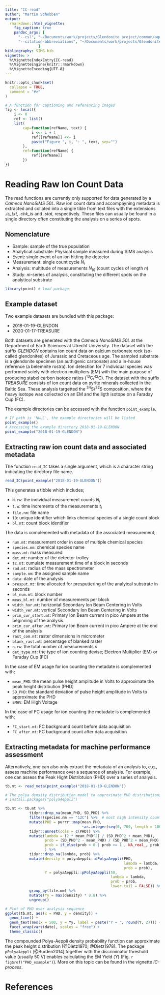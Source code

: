 ```yaml
---
title: "IC-read"
author: "Martin Schobben" 
output: 
  rmarkdown::html_vignette:
    fig_caption: true
    pandoc_args: [
      "--csl", "~/Documents/work/projects/Glendonite_project/common/aquatic-microbial-ecology.csl",
      "--citation-abbreviations", "~/Documents/work/projects/Glendonite_project/common/abbreviations.json", "--filter", "~/.cabal/bin/pandoc-crossref", "--css", "custom.css" 
               ]
bibliography: SIMS.bib
vignette: >
  %\VignetteIndexEntry{IC-read}
  %\VignetteEngine{knitr::rmarkdown}
  %\VignetteEncoding{UTF-8}
---
```


```r
knitr::opts_chunk$set(
  collapse = TRUE,
  comment = "#>"
)
```


```r
# A function for captioning and referencing images
fig <- local({
    i <- 0
    ref <- list()
    list(
        cap=function(refName, text) {
            i <<- i + 1
            ref[[refName]] <<- i
            paste("Figure ", i, ": ", text, sep="")
        },
        ref=function(refName) {
            ref[[refName]]
        })
})
```

# Reading Raw Ion Count Data

The read functions are currently only supported for data generated by a *Cameca NanoSIMS 50L*. Raw ion count data and accompayning metadata is extracted and collated into a single tible from text files with the extensions *.is_txt*, *.chk_is* and *.stat*, respectively. These files can usually be found in a single directory often constituting the analysis on a series of spots.

## Nomenclature

* Sample: sample of the true population
* Analytical substrate: Physical sample measured during SIMS analysis
* Event: single event of an ion hitting the detector
* Measurement: single count cycle $N_i$
* Analysis: multitude of measurements $N_{(i)}$ (count cycles of length $n$)
* Study: $m$-series of analysis, constituting the different spots on the analytical substrate  

```r
library(point) # load package
```

## Example dataset
Two example datasets are bundled with this package:

* 2018-01-19-GLENDON
* 2020-01-17-TREASURE 

Both datasets are generated with the *Cameca NanoSIMS 50L* at the Department of Earth Sciences at Utrecht University. The dataset with the suffix *GLENDON* contains ion count data on calcium carbonate rock (so-called glendonites) of Jurassic and Cretaceous age. The sampled substrate is a glendonite specimen (an authigenic carbonate) and a in-house reference (a belemnite rostra). Ion detection for 7 individual species was performed solely with electron multipliers (EM) with the main purpose of producing stabel carbon isotope ratios (^13^C/^12^C). The dataset with the suffix *TREASURE* consists of ion count data on pyrite minerals collected in the Baltic Sea. These analysis targetted the ^34^S/^32^S composition, where the heavy isotope was collected on an EM and the ligth isotope on a Faraday Cup (FC).

The example directories can be accessed with the function `point_example`.

```r
# If path is 'NULL', the example directories will be listed
point_example()
# Accessing the example directory 2018-01-19-GLENDON
point_example("2018-01-19-GLENDON")
```


## Extracting raw ion count data and associated metadata

The function `read_IC` takes a single argument, which is a character string indicating the directory file name. 

```r
read_IC(point_example("2018-01-19-GLENDON"))
```


This generates a tibble which includes;

* `N.rw`: the individual measurement counts $N_i$
* `t.w`: time increments of the measurements $t_i$
* `file.nm`: file name
* `ID`: unique identifier which links chemical species of a single count block
* `bl.mt`: count block identifier

The data is complemented with metadata of the associated measurement; 

* `num.mt`: measurement order in case of multiple chemical species
* `species.nm`: chemical species name
* `mass.mt`: mass measured
* `det.mt`: number of the detector trolley
* `tc.mt`: cumulate measurement time of a block in seconds
* `rad.mt`: radius of the mass spectrometer
* `sample.nm`: the assigned sample name
* `data`: date of the analysis
* `presput.mt`: time allocated for presputtering of the analyical substrate in seconds
* `bl_num.mt`: block number
* `meas_bl.mt`: number of measurements per block
* `width_hor.mt`: horizontal Secondary Ion Beam Centering in Volts
* `width_ver.mt`: vertical Secondary Ion Beam Centering in Volts
* `prim_cur_start.mt`: Primary Ion Beam current in pico Ampere at the beginning of the analysis
* `prim_cur_after.mt`: Primary Ion Beam current in pico Ampere at the end of the analysis
* `rast_com.mt`: raster dimensions in micrometer
* `blank_rast.mt`: percentage of blanked raster
* `n.rw`: the total number of measurements $n$
* `det_type.mt`: the type of ion counting devise; Electron Multiplier (EM) or Faraday Cup (FC) 

In the case of EM usage for ion counting the metadate is complemented with;

* `mean_PHD`: the mean pulse height amplitude in Volts to approximate the peak height distribution (PHD)
* `SD_PHD`: the standard deviation of pulse height amplitude in Volts to approximate the PHD 
* `EMHV`: EM High Voltage  

In the case of FC usage for ion counting the metadate is complemented with;

* `FC_start.mt`: FC background count before data acquisition
* `FC_after.mt`: FC background count after data acquisition


## Extracting metadata for machine performance assessment

Alternatively, one can also only extract the metadata of an analysis to, e.g., assess machine performance over a sequence of analysis. For example, one can assess the Peak Hight Distribtuion (PHD) over a series of analysis.  

```r

tb.mt <- read_meta(point_example("2018-01-19-GLENDON"))

# The polya density distribution model to approximate PHD distributions
# install.packages("polyaAeppli")

tb.mt <- tb.mt %>% 
           tidyr::drop_na(mean_PHD, SD_PHD) %>% 
           filter(species.nm == "12C") %>%  # most high intensity counts
           mutate(PHD = purrr::map(mean_PHD, 
                                   ~as.integer(seq(0, 700, length = 100)))) %>%
           tidyr::unnest(cols = c(PHD)) %>% 
           mutate(lambda = (2 * mean_PHD^2) / (SD_PHD^2 + mean_PHD),
                  prob = (SD_PHD^2 - mean_PHD) / (SD_PHD^2 + mean_PHD),
                  prob = if_else(prob < 0 | prob >= 1 , NA_real_, prob),
                  ) %>% 
           tidyr::drop_na(lambda, prob) %>% 
           mutate(density = polyaAeppli::dPolyaAeppli(PHD, 
                                                      lambda = lambda, 
                                                      prob = prob),
                  Y = polyaAeppli::pPolyaAeppli(50, 
                                                lambda = lambda, 
                                                prob = prob, 
                                                lower.tail = FALSE)) %>% 
           group_by(file.nm) %>% 
           mutate(Yy = max(density) * 0.8) %>% 
           ungroup()

# Plot of PHD over analysis sequence
ggplot(tb.mt, aes(x = PHD, y = density)) +
  geom_line() +
  geom_text(aes(x = 500, y = Yy, label = paste("Y = ", round(Y, 2)))) +
  facet_wrap(vars(date), scales = "free") +
  theme_classic()
```

The compounded Polya-Aeppli density probability function can approximate the peak height distribution  [@Dietz1970; @Dietz1978]. The package `pPolyaAeppli` [@Burden2014] together with the discriminator threshold value (usually 50 V) enables calculating the EM Yield ($Y$) (Fig. `r fig$ref("PHD_example")`). More on this topic can be found in the vignette *IC-process*.

# References

